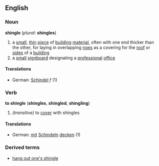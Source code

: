 ==English==
===Noun===
'''shingle''' (''plural:'' '''shingles''')
#a [[small]], [[thin]] [[piece]] of [[building]] [[material]], often with one end thicker than the other, for laying in overlapping [[row]]s as a covering for the [[roof]] or [[side]]s of a [[building]]
#a [[small]] [[signboard]] designating a [[professional]] [[office]]
====Translations====
*German: [[Schindel]] ''f'' (1)
===Verb===
'''to shingle''' ('''shingles''', '''shingled''', '''shingling''')
#''(transitive)'' to [[cover]] with shingles
====Translations====
*German: [[mit]] [[Schindel]]n [[decken]] (1)

===Derived terms===
*[[hang out one's shingle]]